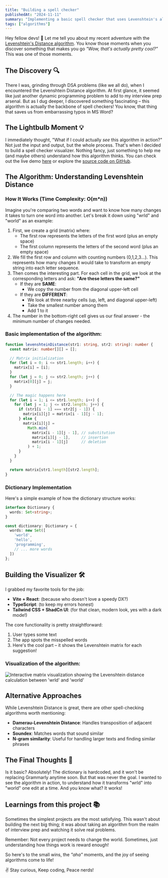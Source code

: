 ```yaml
---
title: "Building a spell checker"
publishedAt: "2024-11-11"
summary: "Implementing a basic spell checker that uses Levenshtein's algorithm to find similar words based on edit distance."
tags: ["algorithms"]
---
```


Hey fellow devs! 👋 Let me tell you about my recent adventure with the [Levenshtein's Distance algorithm](https://en.wikipedia.org/wiki/Levenshtein_distance). You know those moments when you discover something that makes you go _"Wow, that's actually pretty cool?"_ This was one of those moments.

## The Discovery 🔍

There I was, grinding through DSA problems (like we all do), when I encountered the Levenshtein Distance algorithm. At first glance, it seemed like just another dynamic programming problem to add to my interview prep arsenal. But as I dug deeper, I discovered something fascinating – this algorithm is actually the backbone of spell checkers! You know, that thing that saves us from embarrassing typos in MS Word?

## The Lightbulb Moment 💡

I immediately thought, "What if I could actually *see* this algorithm in action?" Not just the input and output, but the whole process. That's when I decided to build a spell checker visualizer. Nothing fancy, just something to help me (and maybe others) understand how this algorithm thinks. You can check out the live demo [here](https://levenshtein-spell-checker.vercel.app/) or explore the [source code on GitHub](https://github.com/0xadityaa/levenshtein-spell-checker).

## The Algorithm: Understanding Levenshtein Distance

### How It Works (Time Complexity: O(m*n))

Imagine you're comparing two words and want to know how many changes it takes to turn one word into another. Let's break it down using "wrld" and "world" as an example:

1. First, we create a grid (matrix) where:
   - The first row represents the letters of the first word (plus an empty space)
   - The first column represents the letters of the second word (plus an empty space)
2. We fill the first row and column with counting numbers (0,1,2,3...). This represents how many changes it would take to transform an empty string into each letter sequence.
3. Then comes the interesting part. For each cell in the grid, we look at the corresponding letters and ask: **"Are these letters the same?"**
    - If they are **SAME**:
        - We copy the number from the diagonal upper-left cell
    - If they are **DIFFERENT**:
        - We look at three nearby cells (up, left, and diagonal upper-left)
        - Take the smallest number among them
        - Add 1 to it
4. The number in the bottom-right cell gives us our final answer - the minimum number of changes needed.

### Basic implementation of the algorithm:

```typescript
function levenshteinDistance(str1: string, str2: string): number {
  const matrix: number[][] = [];

  // Matrix initialization
  for (let i = 0; i <= str1.length; i++) {
    matrix[i] = [i];
  }
  for (let j = 0; j <= str2.length; j++) {
    matrix[0][j] = j;
  }

  // The magic happens here
  for (let i = 1; i <= str1.length; i++) {
    for (let j = 1; j <= str2.length; j++) {
      if (str1[i - 1] === str2[j - 1]) {
        matrix[i][j] = matrix[i - 1][j - 1];
      } else {
        matrix[i][j] =
          Math.min(
            matrix[i - 1][j - 1], // substitution
            matrix[i][j - 1],     // insertion
            matrix[i - 1][j]      // deletion
          ) + 1;
      }
    }
  }

  return matrix[str1.length][str2.length];
}
```

### Dictionary Implementation

Here's a simple example of how the dictionary structure works:

```typescript
interface Dictionary {
  words: Set<string>;
}

const dictionary: Dictionary = {
  words: new Set([
    'world',
    'hello',
    'programming',
    // ... more words
  ])
};
```

## Building the Visualizer 🛠️

I grabbed my favorite tools for the job:

- **Vite + React**: (because who doesn't love a speedy DX?)
- **TypeScript**: (to keep my errors honest)
- **Tailwind CSS + ShadCn UI**: (for that clean, modern look, yes with a dark mode!)

The core functionality is pretty straightforward:

1. User types some text
2. The app spots the misspelled words
3. Here's the cool part – it shows the Levenshtein matrix for each suggestion!

### Visualization of the algorithm:
![Interactive matrix visualization showing the Levenshtein distance calculation between 'wrld' and 'world'](/matrix.jpeg "Levenshtein Distance Matrix")

## Alternative Approaches

While Levenshtein Distance is great, there are other spell-checking algorithms worth mentioning:

- **Damerau-Levenshtein Distance**: Handles transposition of adjacent characters
- **Soundex**: Matches words that sound similar
- **N-gram similarity**: Useful for handling larger texts and finding similar phrases

## The Final Thoughts 💭

Is it basic? Absolutely! The dictionary is hardcoded, and it won't be replacing Grammarly anytime soon. But that was never the goal. I wanted to see the algorithm in action, to understand how it transforms "wrld" into "world" one edit at a time. And you know what? It works!

## Learnings from this project 📚

Sometimes the simplest projects are the most satisfying. This wasn't about building the next big thing; it was about taking an algorithm from the realm of interview prep and watching it solve real problems.

Remember: Not every project needs to change the world. Sometimes, just understanding how things work is reward enough!

So here's to the small wins, the *"aha"* moments, and the joy of seeing algorithms come to life! 

✌️ Stay curious, Keep coding, Peace nerds!